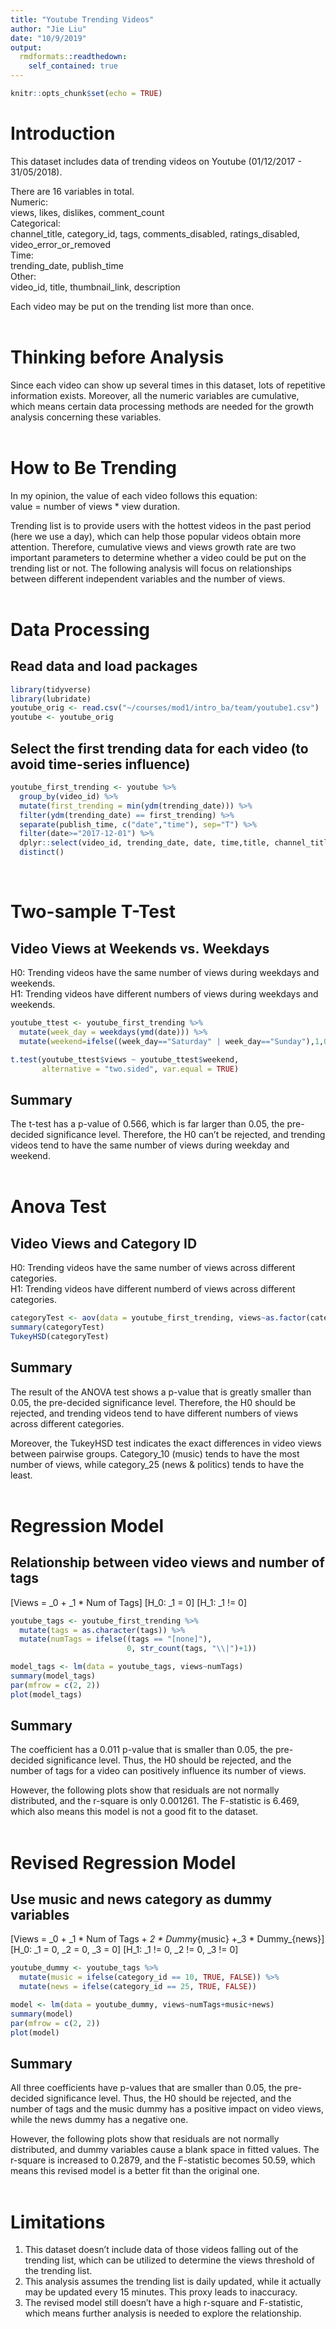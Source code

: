 ---
title: "Youtube Trending Videos"
author: "Jie Liu"
date: "10/9/2019"
output:
  rmdformats::readthedown:
    self_contained: true
---

```{r setup, include=FALSE}
knitr::opts_chunk$set(echo = TRUE)
```

# Introduction

This dataset includes data of trending videos on Youtube (01/12/2017 - 31/05/2018).<br/>

There are 16 variables in total.<br/>
Numeric:<br/>
views, likes, dislikes, comment_count<br/>
Categorical:<br/>
channel_title, category_id, tags, comments_disabled, ratings_disabled, video_error_or_removed<br/>
Time:<br/>
trending_date, publish_time<br/>
Other:<br/>
video_id, title, thumbnail_link, description<br/>

Each video may be put on the trending list more than once.<br/>
<br/>


# Thinking before Analysis

Since each video can show up several times in this dataset, lots of repetitive information exists. Moreover, all the numeric variables are cumulative, which means certain data processing methods are needed for the growth analysis concerning these variables.
<br/><br/>


# How to Be Trending

In my opinion, the value of each video follows this equation:<br/>
value = number of views * view duration.<br/>

Trending list is to provide users with the hottest videos in the past period (here we use a day), which can help those popular videos obtain more attention. Therefore, cumulative views and views growth rate are two important parameters to determine whether a video could be put on the trending list or not. The following analysis will focus on relationships between different independent variables and the number of views.
<br/><br/>


# Data Processing
## Read data and load packages
```{r, message=FALSE}
library(tidyverse)
library(lubridate)
youtube_orig <- read.csv("~/courses/mod1/intro_ba/team/youtube1.csv")
youtube <- youtube_orig
```

## Select the first trending data for each video (to avoid time-series influence)
```{r}
youtube_first_trending <- youtube %>%
  group_by(video_id) %>%
  mutate(first_trending = min(ydm(trending_date))) %>%
  filter(ydm(trending_date) == first_trending) %>%
  separate(publish_time, c("date","time"), sep="T") %>%
  filter(date>="2017-12-01") %>%
  dplyr::select(video_id, trending_date, date, time,title, channel_title, category_id, views,likes, dislikes, comment_count,tags) %>%
  distinct()
```
<br/>


# Two-sample T-Test
## Video Views at Weekends vs. Weekdays
H0: Trending videos have the same number of views during weekdays and weekends.<br/>
H1: Trending videos have different numbers of views during weekdays and weekends.
```{r}
youtube_ttest <- youtube_first_trending %>%
  mutate(week_day = weekdays(ymd(date))) %>%
  mutate(weekend=ifelse((week_day=="Saturday" | week_day=="Sunday"),1,0))

t.test(youtube_ttest$views ~ youtube_ttest$weekend,
       alternative = "two.sided", var.equal = TRUE)
```
## Summary
The t-test has a p-value of 0.566, which is far larger than 0.05, the pre-decided significance level. Therefore, the H0 can't be rejected, and trending videos tend to have the same number of views during weekday and weekend.
<br/><br/>


# Anova Test
## Video Views and Category ID
H0: Trending videos have the same number of views across different categories.<br/>
H1: Trending videos have different numberd of views across different categories.
```{r}
categoryTest <- aov(data = youtube_first_trending, views~as.factor(category_id))
summary(categoryTest)
TukeyHSD(categoryTest)
```
## Summary
The result of the ANOVA test shows a p-value that is greatly smaller than 0.05, the pre-decided significance level. Therefore, the H0 should be rejected, and trending videos tend to have different numbers of views across different categories.<br/>

Moreover, the TukeyHSD test indicates the exact differences in video views between pairwise groups. Category_10 (music) tends to have the most number of views, while category_25 (news & politics) tends to have the least.
<br/><br/>


# Regression Model
## Relationship between video views and number of tags
\[Views\ = \beta_0\ + \beta_1\ * Num\ of\ Tags\]
\[H_0: \beta_1\ = 0\] 
\[H_1: \beta_1\ != 0\]
```{r}
youtube_tags <- youtube_first_trending %>% 
  mutate(tags = as.character(tags)) %>% 
  mutate(numTags = ifelse((tags == "[none]"), 
                          0, str_count(tags, "\\|")+1))

model_tags <- lm(data = youtube_tags, views~numTags)
summary(model_tags)
par(mfrow = c(2, 2))
plot(model_tags)
```

## Summary
The coefficient has a 0.011 p-value that is smaller than 0.05, the pre-decided significance level. Thus, the H0 should be rejected, and the number of tags for a video can positively influence its number of views.<br/>

However, the following plots show that residuals are not normally distributed, and the r-square is only 0.001261. The F-statistic is 6.469, which also means this model is not a good fit to the dataset.
<br/><br/>


# Revised Regression Model
## Use music and news category as dummy variables
\[Views\ = \beta_0\ + \beta_1\ * Num\ of\ Tags\ + \beta_2\ * Dummy_{music}\ +\beta_3\ *\ Dummy_{news}\]
\[H_0: \beta_1\ = 0,\ \beta_2\ = 0,\ \beta_3\ = 0\]
\[H_1: \beta_1\ != 0,\ \beta_2\ != 0,\ \beta_3\ != 0\]
```{r}
youtube_dummy <- youtube_tags %>% 
  mutate(music = ifelse(category_id == 10, TRUE, FALSE)) %>% 
  mutate(news = ifelse(category_id == 25, TRUE, FALSE))

model <- lm(data = youtube_dummy, views~numTags+music+news)
summary(model)
par(mfrow = c(2, 2))
plot(model)
```

## Summary
All three coefficients have p-values that are smaller than 0.05, the pre-decided significance level. Thus, the H0 should be rejected, and the number of tags and the music dummy has a positive impact on video views, while the news dummy has a negative one.<br/>

However, the following plots show that residuals are not normally distributed, and dummy variables cause a blank space in fitted values. The r-square is increased to 0.2879, and the F-statistic becomes 50.59, which means this revised model is a better fit than the original one.
<br/><br/>


# Limitations
1. This dataset doesn't include data of those videos falling out of the trending list, which can be utilized to determine the views threshold of the trending list.<br/>
2. This analysis assumes the trending list is daily updated, while it actually may be updated every 15 minutes. This proxy leads to inaccuracy.<br/>
3. The revised model still doesn't have a high r-square and F-statistic, which means further analysis is needed to explore the relationship.


